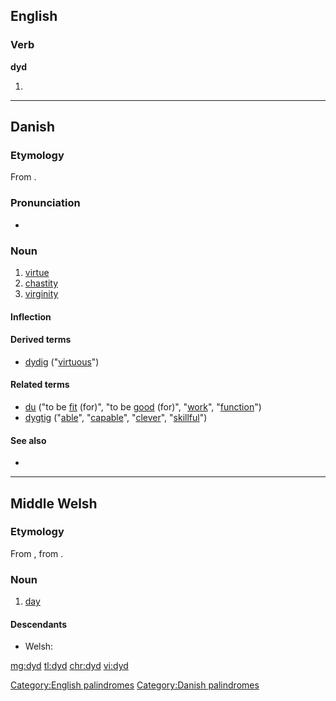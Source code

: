 ==English==

===Verb===
'''dyd'''

# {{obsolete spelling of|did|lang=en}}

[[Category:English palindromes]]

----

==Danish==

===Etymology===
From {{etyl|non|da}} {{term|dygð||virtue|lang=non}}.

===Pronunciation===
* {{IPA|/dyːd/|[d̥yðˀ]|lang=da}}

===Noun===
{{da-noun|en|er}}

# [[virtue]]
# [[chastity]]
# [[virginity]]

====Inflection====
{{da-noun-infl|en|er}}

====Derived terms====
* [[dydig]] ("[[virtuous]]")

====Related terms====
* [[du]] {{pos v}} ("to be [[fit]] (for)", "to be [[good]] (for)", "[[work]]", "[[function]]")
* [[dygtig]] {{pos a}} ("[[able]]", "[[capable]]", "[[clever]]", "[[skillful]]")

====See also====
* {{pedia|lang=da}}

[[Category:Danish palindromes]]

----

==Middle Welsh==

===Etymology===
From {{etyl|owl|wlm}} {{term|did|lang=owl}}, from {{etyl|cel-pro|wlm}} {{m|cel-pro|*dīyo-||day}}.

===Noun===
{{head|wlm|noun|g=m}}

# [[day]]

====Descendants====
* Welsh: {{l|cy|dydd}}

[[mg:dyd]]
[[tl:dyd]]
[[chr:dyd]]
[[vi:dyd]]